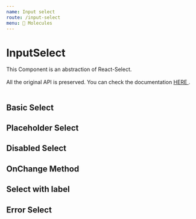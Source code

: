 ```yaml
---
name: Input select
route: /input-select
menu: 🧬 Molecules
---
```



# InputSelect

<p>
  This Component is an abstraction of React-Select.
  <br />
  <br />
  All the original API is preserved. You can check the documentation <a
    style={{ color: '#494df4' }}
    href="https://react-select.com/home"
  >
    HERE
  </a>.
  <br />
  <br />
</p>

## Basic Select

<Playground>
  <InputSelect
    options={[
      { value: 'chocolate', label: 'Chocolate' },
      { value: 'strawberry', label: 'Strawberry' },
      { value: 'vanilla', label: 'Vanilla' },
    ]}
  />
</Playground>

## Placeholder Select

<Playground>
  <InputSelect
    placeholder="I am a placeholder"
    options={[
      { value: 'chocolate', label: 'Chocolate' },
      { value: 'strawberry', label: 'Strawberry' },
      { value: 'vanilla', label: 'Vanilla' },
    ]}
  />
</Playground>

## Disabled Select

<Playground>
  <InputSelect
    isDisabled={true}
    options={[
      { value: 'chocolate', label: 'Chocolate' },
      { value: 'strawberry', label: 'Strawberry' },
      { value: 'vanilla', label: 'Vanilla' },
    ]}
  />
</Playground>

## OnChange Method

<Playground>
  <InputSelect
    placeholder="Check your Console"
    onChange={console.log}
    options={[
      { value: 'chocolate', label: 'Chocolate' },
      { value: 'strawberry', label: 'Strawberry' },
      { value: 'vanilla', label: 'Vanilla' },
    ]}
  />
</Playground>

## Select with label

<Playground>
  <InputSelect
    label="Hi folks"
    options={[
      { value: 'chocolate', label: 'Chocolate' },
      { value: 'strawberry', label: 'Strawberry' },
      { value: 'vanilla', label: 'Vanilla' },
    ]}
  />
</Playground>

## Error Select

<Playground>
  <InputSelect
    label="Hi errors folks"
    error
    options={[
      { value: 'chocolate', label: 'Chocolate' },
      { value: 'strawberry', label: 'Strawberry' },
      { value: 'vanilla', label: 'Vanilla' },
    ]}
  />
</Playground>
